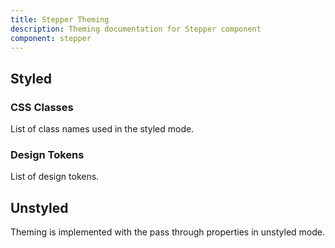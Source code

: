 ```yaml
---
title: Stepper Theming
description: Theming documentation for Stepper component
component: stepper
---
```


## Styled

### CSS Classes

List of class names used in the styled mode.

<DocTable name="Stepper" category="style" />

### Design Tokens

List of design tokens.

<DocTable name="Stepper" category="token" />

## Unstyled

Theming is implemented with the pass through properties in unstyled mode.
